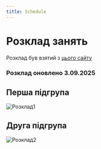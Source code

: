 ```yaml
---
title: Schedule
---
```



# Розклад занять

<Callout type="info">Розклад був взятий з [цього сайту](http://193.189.127.179:5010/time-table/group?type=0)</Callout>

### Розклад оновлено 3.09.2025

## Перша підгрупа

![Розклад1](/img/schedule1.jpg)

## Друга підгрупа

![Розклад2](/img/schedule2.jpg)
